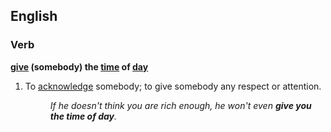 ==English==
===Verb===
'''[[give]] (somebody) the [[time]] of [[day]]'''
#{{idiom}} To [[acknowledge]] somebody; to give somebody any respect or attention.
#:''If he doesn't think you are rich enough, he won't even '''give you the time of day'''.''